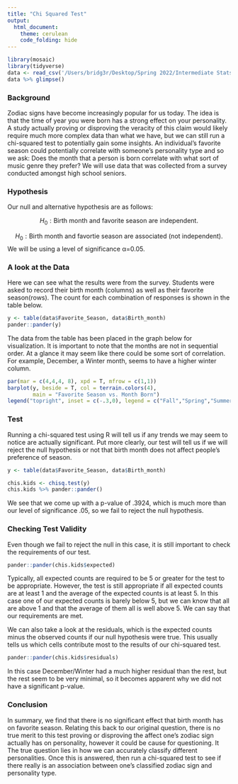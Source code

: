 ```yaml
---
title: "Chi Squared Test"
output: 
  html_document:
    theme: cerulean
    code_folding: hide
---
```



<!-- Directions

Come up with a chi squared test analysis of your own creation. 

* Write the Background and clearly state your question. Then collect data and perform the chi-squared test analysis in order to answer your question. Use the proper order of first, ask the question, then second, figure out the answer.

* You can use data from 
    - An R data set
    - the internet (like weather data, Facebook data, or sports data) 
    - your own experiment 
    - your own observational study
* However,     
    - Do not violate the "Human Subjects Rules" of the university: http://www.byui.edu/executive-strategy-and-planning/institutional-research/research-and-assessments/research-and-surveys

* You need a sample size large enough to meet the requirements of the chi squared test. Unfortunately, the sample size is completely dependent on the situation you select. A good rule of thumb is 10 observations per "combination-group" in your data.

-->




```r
library(mosaic)
library(tidyverse)
data <- read_csv('/Users/bridg3r/Desktop/Spring 2022/Intermediate Stats/Statistics-Notebook-master/Data/HighSchoolSeniors.csv')
data %>% glimpse()
```


### Background 

Zodiac signs have become increasingly popular for us today. The idea is that the time of year you were born has a strong effect on your personality. A study actually proving or disproving the veracity of this claim would likely require much more complex data than what we have, but we can still run a chi-squared test to potentially gain some insights. An individual's favorite season could potentially correlate with someone's personality type and so we ask: Does the month that a person is born correlate with what sort of music genre they prefer? We will use data that was collected from a survey conducted amongst high school seniors.

### Hypothesis
 
Our null and alternative hypothesis are as follows:

$$
  H_0: \text{Birth month and favorite season are independent.}
$$

$$
  H_0: \text{Birth month and favortie season are associated (not independent).}
$$
We will be using a level of significance α=0.05.

### A look at the Data

Here we can see what the results were from the survey. Students were asked to record their birth month (columns) as well as their favorite season(rows). The count for each combination of responses is shown in the table below. 

```r
y <- table(data$Favorite_Season, data$Birth_month)
pander::pander(y)
```

The data from the table has been placed in the graph below for visualization. It is important to note that the months are not in sequential order. At a glance it may seem like there could be some sort of correlation. For example, December, a Winter month, seems to have a higher winter column.

```r

par(mar = c(4,4,4, 8), xpd = T, mfrow = c(1,1)) 
barplot(y, beside = T, col = terrain.colors(4), 
        main = "Favorite Season vs. Month Born")
legend("topright", inset = c(-.3,0), legend = c("Fall","Spring","Summer","Winter"), fill=terrain.colors(4))
```

### Test

Running a chi-squared test using R will tell us if any trends we may seem to notice are actually significant. Put more clearly, our test will tell us if we will reject the null hypothesis or not that birth month does not affect people's preference of season. 

```r
y <- table(data$Favorite_Season, data$Birth_month)

chis.kids <- chisq.test(y)
chis.kids %>% pander::pander()
```

We see that we come up with a p-value of .3924, which is much more than our level of significance .05, so we fail to reject the null hypothesis. 

### Checking Test Validity

Even though we fail to reject the null in this case, it is still important to check the requirements of our test. 

```r
pander::pander(chis.kids$expected)
```

Typically, all expected counts are required to be 5 or greater for the test to be appropriate. However, the test is still appropriate if all expected counts are at least 1 and the average of the expected counts is at least 5. In this case one of our expected counts is barely below 5, but we can know that all are above 1 and that the average of them all is well above 5. We can say that our requirements are met. 

We can also take a look at the residuals, which is the expected counts minus the observed counts if our null hypothesis were true. This usually tells us which cells contribute most to the results of our chi-squared test.

```r
pander::pander(chis.kids$residuals)
```

In this case December/Winter had a much higher residual than the rest, but the rest seem to be very minimal, so it becomes apparent why we did not have a significant p-value. 

### Conclusion

In summary, we find that there is no significant effect that birth month has on favorite season. Relating this back to our original question, there is no true merit to this test proving or disproving the affect one's zodiac sign actually has on personality, however it could be cause for questioning. It The true question lies in how we can accurately classify different personalities. Once this is answered, then run a chi-squared test to see if there really is an association between one's classified zodiac sign and personality type. 


